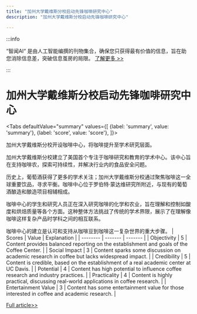 ```yaml
---
title: "加州大学戴维斯分校启动先锋咖啡研究中心"
description: "加州大学戴维斯分校启动先锋咖啡研究中心"

---
```



:::info

“智闻AI“ 是由人工智能编撰的刊物集合，确保您只获得最有价值的信息，旨在助您消除信息差，突破信息茧房的局限。  [了解更多 >>](/)

:::

# 加州大学戴维斯分校启动先锋咖啡研究中心


<Tabs
	defaultValue="summary"
	values={[
	{label: 'summary', value: 'summary'},
	{label: 'score', value: 'score'},
]}>
<TabItem value="summary">


加州大学戴维斯分校开设咖啡中心，将咖啡提升至学术研究层面。

加州大学戴维斯分校建立了美国首个专注于咖啡研究和教育的学术中心。该中心旨在支持咖啡农，探索可持续性，并解决行业内的食品安全问题。

历史上，葡萄酒获得了更多的学术关注；加州大学戴维斯分校通过聚焦咖啡这一全球重要饮品，寻求平衡。咖啡中心位于罗伯特·蒙达维研究所附近，与现有的葡萄酒酿造和酿造项目相辅相成。

咖啡中心的学生和研究人员正在深入研究咖啡的化学和农业，旨在理解和控制如酸度和烘焙质量等各个方面。这种整体方法挑战了传统的学术界限，展示了在理解像咖啡这样复杂产品时学科之间的相互联系。

咖啡中心的建立是认可和支持从咖啡豆到咖啡这一复杂世界的重大步骤。
</TabItem>
<TabItem value="score">
	| Scores     | Value   | Explanation |
	| -------- | ------- | ------- |
	| Objectivity  | 5    | Content provides balanced reporting on the establishment and goals of the Coffee Center.    |
	| Social Impact | 3     | Content sparks some discussion on academic research in coffee but lacks widespread impact.    |
	| Credibility    | 5    | Content is credible, based on the establishment of a real academic center at UC Davis.    |
	| Potential    | 4    | Content has high potential to influence coffee research and industry practices.    |
	| Practicality    | 4    | Content is highly practical, discussing real-world applications in coffee research.    |
	| Entertainment Value    | 3    | Content has some entertainment value for those interested in coffee and academic research.    |
</TabItem>
</Tabs>

[Full article>>](https://apnews.com/article/california-college-coffee-science-research-davis-443cba00bcb860b2a5900cc11328061f)
